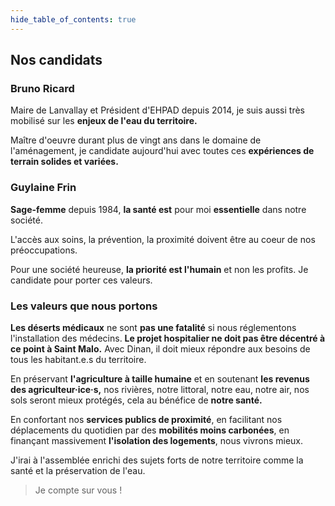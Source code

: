 ```yaml
---
hide_table_of_contents: true
---
```


## Nos candidats

### Bruno Ricard

Maire de Lanvallay et Président d'EHPAD depuis 2014, je suis aussi très mobilisé sur les **enjeux de l'eau du territoire.**

Maître d'oeuvre durant plus de vingt ans dans le domaine de l'aménagement, je candidate aujourd'hui avec toutes ces **expériences de terrain solides et variées.**

### Guylaine Frin

**Sage-femme** depuis 1984, **la santé est** pour moi **essentielle** dans notre société.

L'accès aux soins, la prévention, la proximité doivent être au coeur de nos préoccupations.

Pour une société heureuse, **la priorité est l'humain** et non les profits. Je candidate pour porter ces valeurs.

### Les valeurs que nous portons

**Les déserts médicaux** ne sont **pas une fatalité** si nous réglementons l'installation des médecins.
**Le projet hospitalier ne doit pas être décentré à ce point à Saint Malo.** Avec Dinan, il doit mieux répondre aux besoins de tous les habitant.e.s du territoire.

En préservant **l'agriculture à taille humaine** et en soutenant **les revenus des agriculteur·ice·s,** nos rivières, notre littoral, notre eau, notre air, nos sols seront mieux protégés, cela au bénéfice de **notre santé.**

En confortant nos **services publics de proximité**, en facilitant nos déplacements du quotidien par des **mobilités moins carbonées**, en finançant massivement **l'isolation des logements**, nous vivrons mieux.

J'irai à l'assemblée enrichi des sujets forts de notre territoire comme la santé et la
préservation de l'eau.

> Je compte sur vous !
